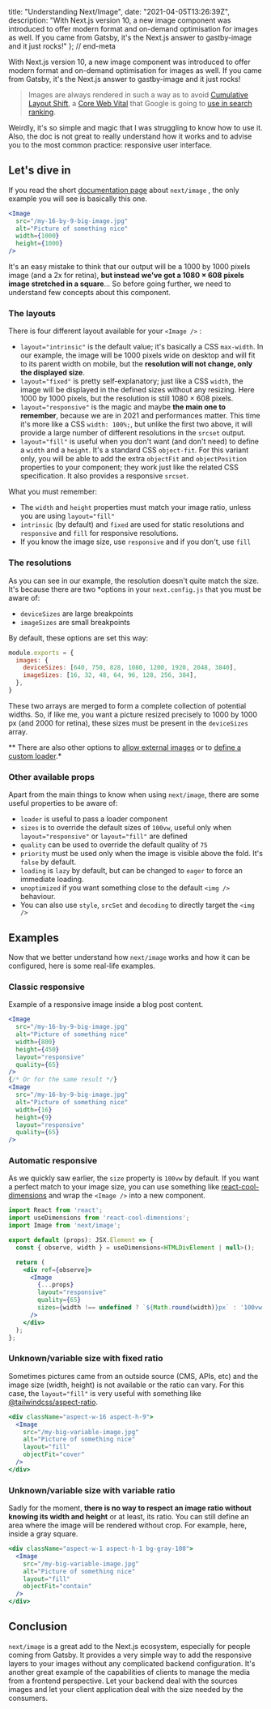 
  title: "Understanding Next/Image",
  date: "2021-04-05T13:26:39Z",
  description: "With Next.js version 10, a new image component was introduced to offer modern format and on-demand optimisation for images as well. If you came from Gatsby, it's the Next.js answer to gastby-image and it just rocks!"
}; // end-meta

With Next.js version 10, a new image component was introduced to offer modern format and on-demand optimisation for images as well. If you came from Gatsby, it's the Next.js answer to gastby-image and it just rocks!

> Images are always rendered in such a way as to avoid [Cumulative Layout Shift](https://web.dev/cls/), a [Core Web Vital](https://web.dev/vitals/) that Google is going to [use in search ranking](https://webmasters.googleblog.com/2020/05/evaluating-page-experience.html).

Weirdly, it's so simple and magic that I was struggling to know how to use it. Also, the doc is not great to really understand how it works and to advise you to the most common practice: responsive user interface.

## Let's dive in

If you read the short [documentation page](https://nextjs.org/docs/api-reference/next/image) about `next/image` , the only example you will see is basically this one.

```jsx
<Image
  src="/my-16-by-9-big-image.jpg"
  alt="Picture of something nice"
  width={1000}
  height={1000}
/>
```

It's an easy mistake to think that our output will be a 1000 by 1000 pixels image (and a 2x for retina), **but instead we've got a 1080 × 608 pixels image stretched in a square**... So before going further, we need to understand few concepts about this component.

### The layouts

There is four different layout available for your `<Image />` :

- `layout="intrinsic"` is the default value; it's basically a CSS `max-width`. In our example, the image will be 1000 pixels wide on desktop and will fit to its parent width on mobile, but the **resolution will not change, only the displayed size**.
- `layout="fixed"` is pretty self-explanatory; just like a CSS `width`, the image will be displayed in the defined sizes without any resizing. Here 1000 by 1000 pixels, but the resolution is still 1080 × 608 pixels.
- `layout="responsive"` is the magic and maybe **the main one to remember**, because we are in 2021 and performances matter. This time it's more like a CSS `width: 100%;`, but unlike the first two above, it will provide a large number of different resolutions in the `srcset` output.
- `layout="fill"` is useful when you don't want (and don't need) to define a `width` and a `height`. It's a standard CSS `object-fit`. For this variant only, you will be able to add the extra `objectFit` and `objectPosition` properties to your component; they work just like the related CSS specification. It also provides a responsive `srcset`.

What you must remember:

- The `width` and `height` properties must match your image ratio, unless you are using `layout="fill"`
- `intrinsic` (by default) and `fixed` are used for static resolutions and `responsive` and `fill` for responsive resolutions.
- If you know the image size, use `responsive` and if you don't, use `fill`

### The resolutions

As you can see in our example, the resolution doesn't quite match the size. It's because there are two *options in your `next.config.js` that you must be aware of:

- `deviceSizes` are large breakpoints
- `imageSizes` are small breakpoints

By default, these options are set this way:

```jsx
module.exports = {
  images: {
    deviceSizes: [640, 750, 828, 1080, 1200, 1920, 2048, 3840],
    imageSizes: [16, 32, 48, 64, 96, 128, 256, 384],
  },
}
```

These two arrays are merged to form a complete collection of potential widths. So, if like me, you want a picture resized precisely to 1000 by 1000 px (and 2000 for retina), these sizes must be present in the `deviceSizes` array.

** There are also other options to [allow external images](https://nextjs.org/docs/basic-features/image-optimization#domains) or to [define a custom loader](https://nextjs.org/docs/basic-features/image-optimization#loader).* 

### Other available props

Apart from the main things to know when using `next/image`, there are some useful properties to be aware of:

- `loader` is useful to pass a loader component
- `sizes` is to override the default sizes of `100vw`, useful only when `layout="responsive"` or `layout="fill"` are defined
- `quality` can be used to override the default quality of `75`
- `priority` must be used only when the image is visible above the fold. It's `false` by default.
- `loading` is `lazy` by default, but can be changed to `eager` to force an immediate loading.
- `unoptimized` if you want something close to the default `<img />` behaviour.
- You can also use `style`, `srcSet` and `decoding` to directly target the `<img />`

## Examples

Now that we better understand how `next/image` works and how it can be configured, here is some real-life examples.

### Classic responsive

Example of a responsive image inside a blog post content.

```jsx
<Image
  src="/my-16-by-9-big-image.jpg"
  alt="Picture of something nice"
  width={800}
  height={450}
  layout="responsive"
  quality={65}
/>
{/* Or for the same result */}
<Image
  src="/my-16-by-9-big-image.jpg"
  alt="Picture of something nice"
  width={16}
  height={9}
  layout="responsive"
  quality={65}
/>
```

### Automatic responsive

As we quickly saw earlier, the `size` property is `100vw` by default. If you want a perfect match to your image size, you can use something like [react-cool-dimensions](https://github.com/wellyshen/react-cool-dimensions) and wrap the `<Image />` into a new component.

```jsx
import React from 'react';
import useDimensions from 'react-cool-dimensions';
import Image from 'next/image';

export default (props): JSX.Element => {
  const { observe, width } = useDimensions<HTMLDivElement | null>();

  return (
    <div ref={observe}>
      <Image
        {...props}
        layout="responsive"
        quality={65}
        sizes={width !== undefined ? `${Math.round(width)}px` : '100vw'}
      />
    </div>
  );
};
```

### Unknown/variable size with fixed ratio

Sometimes pictures came from an outside source (CMS, APIs, etc) and the image size (width, height) is not available or the ratio can vary. For this case, the `layout="fill"` is very useful with something like [@tailwindcss/aspect-ratio](https://github.com/tailwindlabs/tailwindcss-aspect-ratio).

```jsx
<div className="aspect-w-16 aspect-h-9">
  <Image
    src="/my-big-variable-image.jpg"
    alt="Picture of something nice"
    layout="fill"
    objectFit="cover"
  />
</div>
```

### Unknown/variable size with variable ratio

Sadly for the moment, **there is no way to respect an image ratio without knowing its width and height** or at least, its ratio. You can still define an area where the image will be rendered without crop. For example, here, inside a gray square.

```jsx
<div className="aspect-w-1 aspect-h-1 bg-gray-100">
  <Image
    src="/my-big-variable-image.jpg"
    alt="Picture of something nice"
    layout="fill"
    objectFit="contain"
  />
</div>
```

## Conclusion

`next/image` is a great add to the Next.js ecosystem, especially for people coming from Gatsby. It provides a very simple way to add the responsive layers to your images without any complicated backend configuration. It's another great example of the capabilities of clients to manage the media from a frontend perspective. Let your backend deal with the sources images and let your client application deal with the size needed by the consumers.

